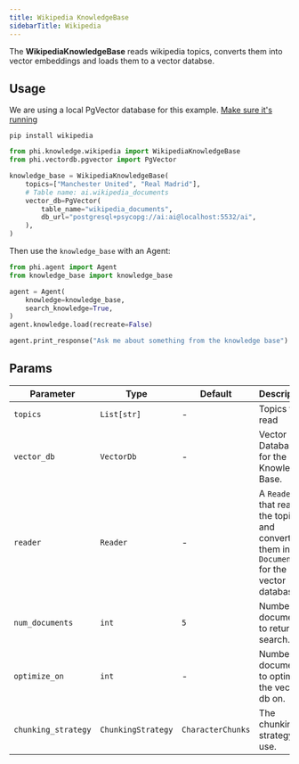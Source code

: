 ```yaml
---
title: Wikipedia KnowledgeBase
sidebarTitle: Wikipedia
---
```


The **WikipediaKnowledgeBase** reads wikipedia topics, converts them into vector embeddings and loads them to a vector databse.

## Usage

<Note>

We are using a local PgVector database for this example. [Make sure it's running](http://localhost:3333/vectordb/pgvector)

</Note>

```shell
pip install wikipedia
```

```python knowledge_base.py
from phi.knowledge.wikipedia import WikipediaKnowledgeBase
from phi.vectordb.pgvector import PgVector

knowledge_base = WikipediaKnowledgeBase(
    topics=["Manchester United", "Real Madrid"],
    # Table name: ai.wikipedia_documents
    vector_db=PgVector(
        table_name="wikipedia_documents",
        db_url="postgresql+psycopg://ai:ai@localhost:5532/ai",
    ),
)
```

Then use the `knowledge_base` with an Agent:

```python agent.py
from phi.agent import Agent
from knowledge_base import knowledge_base

agent = Agent(
    knowledge=knowledge_base,
    search_knowledge=True,
)
agent.knowledge.load(recreate=False)

agent.print_response("Ask me about something from the knowledge base")
```

## Params

| Parameter           | Type               | Default           | Description                                                                                  |
| ------------------- | ------------------ | ----------------- | -------------------------------------------------------------------------------------------- |
| `topics`            | `List[str]`        | -                 | Topics to read                                                                               |
| `vector_db`         | `VectorDb`         | -                 | Vector Database for the Knowledge Base.                                                      |
| `reader`            | `Reader`           | -                 | A `Reader` that reads the topics and converts them into `Documents` for the vector database. |
| `num_documents`     | `int`              | `5`               | Number of documents to return on search.                                                     |
| `optimize_on`       | `int`              | -                 | Number of documents to optimize the vector db on.                                            |
| `chunking_strategy` | `ChunkingStrategy` | `CharacterChunks` | The chunking strategy to use.                                                                |

